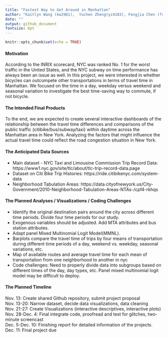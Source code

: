 ```yaml
---
title: "Fastest Way to Get Around in Manhattan"
author: "Kaitlyn Wang (kw2961),  Yuchen Zheng(yz4183), Fengjia Chen (fc2691), Keming Zhang(kz2411), Junzhe Shao(js5959)"
date: ""
output: github_document
fontsize: 6pt
---
```


```r
knitr::opts_chunk$set(echo = TRUE)
```

#### Motivation
According to the INRIX scorecard, NYC was ranked No. 1 for the worst traffic in the United States, and the NYC subway on time performance has always been an issue as well. In this project, we were interested in whether bicycles can outcompete other transportations in terms of travel time in Manhattan. We focused on the time in a day, weekday versus weekend and seasonal variation to investigate the best time-saving way to commute, if not bicycle.
 
#### The Intended Final Products
To the end, we are expected to create several interactive dashboards of the relationship between the travel time differences and comparisons of the public traffic (citibike/bus/subway/taxi) within daytime across the Manhattan area in New York. Analyzing the factors that might influence the actual travel time could reflect the road congestion situation in New York.


#### The Anticipated Data Sources
* Main dataset - NYC Taxi and Limousine Commission Trip Record Data: https://www1.nyc.gov/site/tlc/about/tlc-trip-record-data.page   
* Dataset on Citi Bike Trip Histories: https://ride.citibikenyc.com/system-data   
* Neighborhood Tabulation Areas: https://data.cityofnewyork.us/City-Government/2010-Neighborhood-Tabulation-Areas-NTAs-/cpf4-rkhqs

#### The Planned Analyses / Visualizations / Coding Challenges
* Identify the original destination pairs around the city across different time periods. Divide four time periods for our study.
* Exogenous variables should be adjusted. Add MTA attributes and bus station attributes.
* Adapt panel Mixed Multinomial Logit Model(MMNL). 
* Barplots compare the travel time of trips by four means of transportation during different time periods of a day, weekend vs. weekday, seasonal variations, etc. 
* Map of available routes and average travel time for each mean of transportation from one neighborhood to another in nyc 
* Code challenges: Need to properly divide data into subgroups based on different times of the day, day types, etc. Panel mixed multinomial logit model may be difficult to deploy.
  
#### The Planned Timeline
Nov. 13: Create shared Github repository, submit project proposal  
Nov. 13-20: Narrow dataset, decide data visualizations, data cleaning  
Nov. 21-27: Create Visualizations (interactive descriptives, interactive plots)  
Nov. 28-Dec. 4: Final integrate code, proofread and test for glitches, two-minute screencast  
Dec. 5-Dec. 10: Finishing report for detailed information of the projects.  
Dec. 11: Final project due  
 



